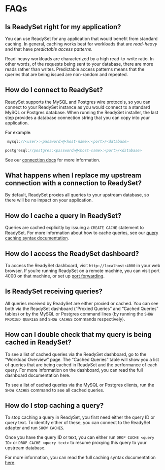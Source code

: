 # FAQs

## Is ReadySet right for my application?
You can use ReadySet for any application that would benefit from standard caching. In general, caching works best 
for workloads that are *read-heavy* and that have *predictable access patterns*.

Read-heavy workloads are characterized by a high read-to-write ratio. In other words, of the requests being sent to your database, 
there are more reads rather than writes. Predictable access patterns means that the queries that are being issued are non-random and repeated.

## How do I connect to ReadySet? 
ReadySet supports the MySQL and Postgres wire protocols, so you can connect to your ReadySet instance as you 
would connect to a standard MySQL or Postgres database. When running the ReadySet installer, the last step provides a database connection 
string that you can copy into your application.  

For example: 
```Javascript
 mysql://<user>:<password>@<host-name>:<port>/<database>
 ```
```Javascript
postgresql://postgres:<password>@<host-name>:<port>/<database>
 ```
See our [connection docs](/connecting) for more information.

## What happens when I replace my upstream connection with a connection to ReadySet?
By default, ReadySet proxies all queries to your upstream database, so there will be no impact on your application.

## How do I cache a query in ReadySet? 
Queries are cached explicitly by issuing a `CREATE CACHE` statement to ReadySet. For more information about how to cache 
queries, see our [query caching syntax documentation](/using/caching).

## How do I access the ReadySet dashboard? 
To access the ReadySet dashboard, visit `http://localhost:4000` in your web browser. If you’re running ReadySet on a remote 
machine, you can visit port 4000 on that machine, or set up [port forwarding](/using/dashboard#port-forwarding).

## Is ReadySet receiving queries?
All queries received by ReadySet are either proxied or cached. You can see both via the ReadySet dashboard (“Proxied Queries” and 
“Cached Queries” tables) or by the MySQL or Postgres command lines (by running the `SHOW PROXIED QUERIES` and `SHOW CACHES` 
commands respectively).  

## How can I double check that my query is being cached in ReadySet? 
To see a list of cached queries via the ReadySet dashboard, go to the “Workload Overview” page. The “Cached Queries” table  will 
show you a list of queries that are being cached in ReadySet and the performance of each query. For more information on the dashboard, 
you can read the full dashboard documentation here.

To see a list of cached queries via the MySQL or Postgres clients, run the `SHOW CACHES` command to see all cached queries.

## How do I stop caching a query?
To stop caching a query in ReadySet, you first need either the query ID or query text. To identify either of these, you can connect to the 
ReadySet adapter and run `SHOW CACHES`. 

Once you have the query ID or text, you can either run `DROP CACHE <query ID>` or `DROP CACHE <query text>` to resume proxying this query to
your upstream database.

For more information, you can read the full caching syntax documentation [here](/using/caching).
